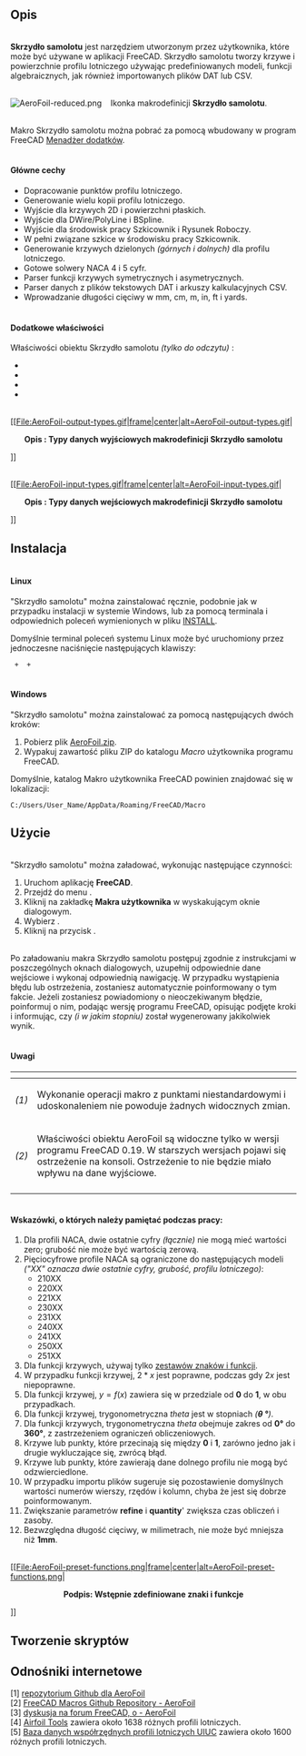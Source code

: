 <languages/>
<div class="mw-translate-fuzzy">
{{Macro/pl
|Name=Macro AeroFoil
|Name/pl=Makrodefinicja: Skrzydło samolotu
|Icon=AeroFoil.png
|Description=Makrodefinicja Skrzydło samolotu tworzy krzywe i powierzchnie profilu lotniczego używając predefiniowanych modeli, funkcji algebraicznych oraz plików DAT lub CSV.
|Author=Melwyncarlo
|Date=2021-03-10
|Version=2.0.1
|FCVersion={{VersionPlus|0.17}}
|Download=[https://wiki.freecad.org/images/5/59/AeroFoil-reduced.png ikonka paska narzędziowego]
|Download=[https://github.com/melwyncarlo/AeroFoil/blob/main/AeroFoil.zip?raw=true AeroFoil.zip]
|Links=[https://github.com/melwyncarlo/AeroFoil Personal Github - AeroFoil]<br>[https://github.com/melwyncarlo/AeroFoil/blob/main/AeroFoil.zip?raw=true AeroFoil.zip]<br>[https://forum.freecadweb.org/viewtopic.php?f=22&t=56162 forum FreeCAD - AeroFoil]
<br>[https://github.com/FreeCAD/FreeCAD-macros/tree/master/ObjectCreation FC Github - AeroFoil]<br>[https://forum.freecadweb.org/viewtopic.php?f=22&t=56162 FC Forum - AeroFoil]
}}
</div>

<span id="Description"></span>
==Opis==

<br>'''Skrzydło samolotu''' jest narzędziem utworzonym przez użytkownika, które może być używane w aplikacji FreeCAD. Skrzydło samolotu tworzy krzywe i powierzchnie profilu lotniczego używając predefiniowanych modeli, funkcji algebraicznych, jak również importowanych plików DAT lub CSV.

<br>[[Image:AeroFoil-reduced.png]] &nbsp;&nbsp; Ikonka makrodefinicji '''Skrzydło samolotu'''.

<br>Makro Skrzydło samolotu można pobrać za pomocą wbudowany w program FreeCAD [[Std_AddonMgr/pl|Menadżer dodatków]].

<span id="Key_Features"></span>
====<br>Główne cechy====

* Dopracowanie punktów profilu lotniczego.
* Generowanie wielu kopii profilu lotniczego.
* Wyjście dla krzywych 2D i powierzchni płaskich.
* Wyjście dla DWire/PolyLine i BSpline.
* Wyjście dla środowisk pracy Szkicownik i Rysunek Roboczy.
* W pełni związane szkice w środowisku pracy Szkicownik.
* Generowanie krzywych dzielonych ''(górnych i dolnych)'' dla profilu lotniczego.
* Gotowe solwery NACA 4 i 5 cyfr.
* Parser funkcji krzywych symetrycznych i asymetrycznych.
* Parser danych z plików tekstowych DAT i arkuszy kalkulacyjnych CSV.
* Wprowadzanie długości cięciwy w mm, cm, m, in, ft i yards.

<span id="Additional_Features_{{VersionPlus|0.19}}"></span>
====<br>Dodatkowe właściwości {{VersionPlus/pl|0.19}}====

Właściwości obiektu Skrzydło samolotu ''(tylko do odczytu)'' :
<br>{{Properties Title/pl|Podstawowe}}
*{{PropertyData/pl|Typ Skrzydła samolotu|String}}
*{{PropertyData/pl|Długość cięciwy płata|Length}}
*{{PropertyData/pl|Typ krzywej projektowej|String}}
*{{PropertyData/pl|Liczba punktów|Integer}}


<br>[[File:AeroFoil-output-types.gif|frame|center|alt=AeroFoil-output-types.gif|<div style="text-align: center"><b>Opis : Typy danych wyjściowych makrodefinicji Skrzydło samolotu</b></div>]]

<br>[[File:AeroFoil-input-types.gif|frame|center|alt=AeroFoil-input-types.gif|<div style="text-align: center"><b>Opis : Typy danych wejściowych makrodefinicji Skrzydło samolotu</b></div>]]<br>

<span id="Installation"></span>
==Instalacja==

====<br>Linux====

"Skrzydło samolotu" można zainstalować ręcznie, podobnie jak w przypadku instalacji w systemie Windows, lub za pomocą terminala i odpowiednich poleceń wymienionych w pliku [https://raw.githubusercontent.com/melwyncarlo/AeroFoil/main/INSTALL.sh INSTALL].

Domyślnie terminal poleceń systemu Linux może być uruchomiony przez jednoczesne naciśnięcie następujących klawiszy:

<code>{{KEY|Control}} + {{KEY|Alt}} + {{KEY|T}}</code>

====<br>Windows====

"Skrzydło samolotu" można zainstalować za pomocą następujących dwóch kroków:

# Pobierz plik [https://github.com/melwyncarlo/AeroFoil/blob/main/AeroFoil.zip?raw=true AeroFoil.zip]. <br>
# Wypakuj zawartość pliku ZIP do katalogu ''Macro'' użytkownika programu FreeCAD.

Domyślnie, katalog Makro użytkownika FreeCAD powinien znajdować się w lokalizacji:

<code>C:/Users/User_Name/AppData/Roaming/FreeCAD/Macro</code>

<span id="Usage"></span>
==Użycie==

<br>"Skrzydło samolotu" można załadować, wykonując następujące czynności:

# Uruchom aplikację '''FreeCAD'''.
# Przejdź do menu {{MenuCommand|Makrodefinicje → Makrodefinicje ...}}.
# Kliknij na zakładkę '''Makra użytkownika''' w wyskakującym oknie dialogowym.
# Wybierz {{FileName|AeroFoil.FCMacro}}.
# Kliknij na przycisk {{Button|Wykonaj makro}}.

<br>Po załadowaniu makra Skrzydło samolotu postępuj zgodnie z instrukcjami w poszczególnych oknach dialogowych, uzupełnij odpowiednie dane wejściowe i wykonaj odpowiednią nawigację. W przypadku wystąpienia błędu lub ostrzeżenia, zostaniesz automatycznie poinformowany o tym fakcie. Jeżeli zostaniesz powiadomiony o nieoczekiwanym błędzie, poinformuj o nim, podając wersję programu FreeCAD, opisując podjęte kroki i informując, czy ''(i w jakim stopniu)'' został wygenerowany jakikolwiek wynik.

<span id="Notes"></span>
====<br>Uwagi====

{| style="text-align: left;"
|- style="vertical-align: top;"
! scope="col" style="width:30px;padding:5px 0px" |
! scope="col" |
|- style="vertical-align: top;"
|''(1)''
|Wykonanie operacji makro z punktami niestandardowymi i udoskonaleniem nie powoduje żadnych widocznych zmian.
|- style="vertical-align: top;"
|''(2)''
|Właściwości obiektu AeroFoil są widoczne tylko w wersji programu FreeCAD 0.19. W starszych wersjach pojawi się ostrzeżenie na konsoli. Ostrzeżenie to nie będzie miało wpływu na dane wyjściowe.
|- style="vertical-align: top;"
|}

<span id="Hints_to_keep_in_mind_during_usage_:"></span>
====<br>Wskazówki, o których należy pamiętać podczas pracy:====

# Dla profili NACA, dwie ostatnie cyfry ''(łącznie)'' nie mogą mieć wartości zero; grubość nie może być wartością zerową.
# Pięciocyfrowe profile NACA są ograniczone do następujących modeli ''("XX" oznacza dwie ostatnie cyfry, grubość, profilu lotniczego)'':
#* 210XX
#* 220XX
#* 221XX
#* 230XX
#* 231XX
#* 240XX
#* 241XX
#* 250XX
#* 251XX
# Dla funkcji krzywych, używaj tylko <u>zestawów znaków i funkcji</u>.
# W przypadku funkcji krzywej, <math>2 * x</math> jest poprawne, podczas gdy <math>2x</math> jest niepoprawne.
# Dla funkcji krzywej, <math>y = f(x)</math> zawiera się w przedziale od '''0''' do '''1''', w obu przypadkach.
# Dla funkcji krzywej, trygonometryczna ''theta'' jest w stopniach ''('''&theta; &deg;''')''.
# Dla funkcji krzywych, trygonometryczna ''theta'' obejmuje zakres od '''0&deg;''' do '''360&deg;''', z zastrzeżeniem ograniczeń obliczeniowych.
# Krzywe lub punkty, które przecinają się między '''0''' i '''1''', zarówno jedno jak i drugie wykluczające się, zwrócą błąd.
# Krzywe lub punkty, które zawierają dane dolnego profilu nie mogą być odzwierciedlone.
# W przypadku importu plików sugeruje się pozostawienie domyślnych wartości numerów wierszy, rzędów i kolumn, chyba że jest się dobrze poinformowanym.
# Zwiększanie parametrów '''refine''' i '''quantity'''' zwiększa czas obliczeń i zasoby.
# Bezwzględna długość cięciwy, w milimetrach, nie może być mniejsza niż '''1mm'''.


<br>[[File:AeroFoil-preset-functions.png|frame|center|alt=AeroFoil-preset-functions.png|<div style="text-align: center"><b>Podpis: Wstępnie zdefiniowane znaki i funkcje</b></div>]]<br>


<span id="Script"></span>
==Tworzenie skryptów==

{{MacroCode|code=

__Title__         = "AeroFoil"
__Author__        = "Melwyncarlo"
__Version__       = "2.0.0"
__Date__          = "2021-03-09"
__Comment__       = "AeroFoil creates airfoil curves and faces using pre-defined models, algebraic functions, and DAT or CSV Files"
__Web__           = "https://github.com/melwyncarlo/AeroFoil"
__Wiki__          = "https://wiki.freecad.org/index.php?title=Macro_AeroFoil"
__Icon__          = "https://wiki.freecad.org/images/5/59/AeroFoil-reduced.png"
__Help__          = "Click on the AeroFoil button/macro, and follow the instructions in the subsequent dialog boxes."
__Status__        = "stable"
__Requires__      = "Freecad >= v0.17"
__Communication__ = "https://github.com/melwyncarlo/AeroFoil/issues"
__Files__         = "AeroFoil_UI_Files/AeroFoil_Initial_Dialog.ui, AeroFoil_UI_Files/AeroFoil_NACA4Digit_Dialog.ui, \
AeroFoil_UI_Files/AeroFoil_NACA5Digit_Dialog.ui, AeroFoil_UI_Files/AeroFoil_CurvesInput_Dialog.ui, \
AeroFoil_UI_Files/AeroFoil_PointsInput_Dialog.ui, AeroFoil_UI_Files/AeroFoil_DATInput_Dialog.ui, \
AeroFoil_UI_Files/AeroFoil_CSVInput_Dialog.ui, AeroFoil_UI_Files/AeroFoil_FileLoad_Dialog.ui, \
AeroFoil_UI_Files/AeroFoil_Final_Dialog.ui, AeroFoil_UI_Files/AeroFoil_Math_Functions_Box.ui, \
AeroFoil_UI_Files/AeroFoil_mfb_img.gif, AeroFoil_UI_Files/AeroFoil.svg"



#  OS: Ubuntu 18.04.5 LTS
#  Word size of OS: 64-bit
#  Word size of FreeCAD: 64-bit
#  Version: 0.18.4.
#  Build type: Release
#  Python version: 3.6.8
#  Qt version: 5.9.5
#  Coin version: 4.0.0a
#  OCC version: 7.3.0
#  Locale: English/UnitedKingdom (en_GB)

#  OS: Ubuntu 18.04.5 LTS (LXDE/Lubuntu)
#  Word size of OS	: 64-bit
#  Word size of FreeCAD: 64-bit
#  Version: 0.19
#  Build type: Release
#  Branch: unknown
#  Hash: 32200b604d421c4dad527fe587a7d047cf953b4f
#  Python version: 3.6.9
#  Qt version: 5.9.5
#  Coin versio: 4.0.0a
#  OCC version: 7.3.0
#  Locale: English/UnitedKingdom (en_GB)



}}

{{Codeextralink|https://raw.githubusercontent.com/melwyncarlo/AeroFoil/main/AeroFoil.FCMacro}}

<span id="Links"></span>
==Odnośniki internetowe==

<div class="mw-translate-fuzzy">
[1] [https://github.com/melwyncarlo/AeroFoil repozytorium Github dla AeroFoil]
<br>[2] [https://github.com/FreeCAD/FreeCAD-macros/tree/master/ObjectCreation FreeCAD Macros Github Repository - AeroFoil]
<br>[3] [https://forum.freecadweb.org/viewtopic.php?f=22&t=56162 dyskusja na forum FreeCAD, o - AeroFoil]
<br>[4] [http://airfoiltools.com/ Airfoil Tools] zawiera około 1638 różnych profili lotniczych.
<br>[5] [https://m-selig.ae.illinois.edu/ads/coord_database.html Baza danych współrzędnych profili lotniczych UIUC] zawiera około 1600 różnych profili lotniczych.
</div>